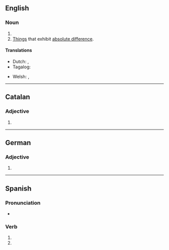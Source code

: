 {{also|extremés|extrêmes}}
==English==

===Noun===
{{head|en|noun plural form}}

# {{plural of|extreme|lang=en}}
# [[things|Things]] that exhibit [[absolute difference]].

====Translations====
{{trans-top|things that exhibit absolute difference}}
* Dutch: {{t+|nl|uitersten|n-p}}, {{t+|nl|extremen|n-p}}
* Tagalog: {{t|tl|mga sukdulan}}
{{trans-mid}}
* Welsh: {{t|cy|begwn}}, {{t|cy|begwn}}
{{trans-bottom}}

----

==Catalan==

===Adjective===
{{head|ca|adjective form}}

# {{feminine plural of|extrem|lang=ca}}

----

==German==

===Adjective===
{{head|de|adjective form}}

# {{de-inflected form of|extrem}}

----

==Spanish==

===Pronunciation===
* {{es-IPA}}

===Verb===
{{head|es|verb form}}

# {{es-verb form of|ending=ar|mood=imperative|sense=negative|pers=2|formal=no|number=singular|extremar}}
# {{es-verb form of|ending=ar|mood=subjunctive|tense=present|pers=2|formal=no|number=singular|extremar}}